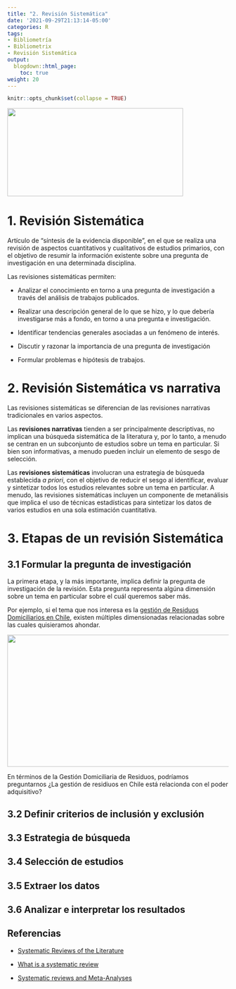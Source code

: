 ```yaml
---
title: "2. Revisión Sistemática"
date: '2021-09-29T21:13:14-05:00'
categories: R
tags:
- Bibliometría
- Bibliometrix
- Revisión Sistemática
output:
  blogdown::html_page:
    toc: true
weight: 20
---
```

```r
knitr::opts_chunk$set(collapse = TRUE)
```

![](/courses/bibliometrix/02_Revision_files/SR.png){width=400px height=200px}

# 1. Revisión Sistemática
Artículo de “síntesis de la evidencia disponible”, en el que se realiza una revisión de aspectos cuantitativos y cualitativos de estudios primarios, con el objetivo de resumir la información existente sobre una pregunta de investigación en una determinada disciplina.


Las revisiones sistemáticas permiten:

* Analizar el conocimiento en torno a una pregunta de investigación a través del análisis de trabajos publicados.

* Realizar una descripción general de lo que se hizo, y lo que debería investigarse más a fondo, en torno a una pregunta e investigación. 

* Identificar tendencias generales asociadas a un fenómeno de interés.

* Discutir y razonar la importancia de una pregunta de investigación

* Formular problemas e hipótesis de trabajos. 

# 2. Revisión Sistemática vs narrativa
Las revisiones sistemáticas se diferencian de las revisiones narrativas tradicionales en varios aspectos. 

Las **revisiones narrativas** tienden a ser principalmente descriptivas, no implican una búsqueda sistemática de la literatura y, por lo tanto, a menudo se centran en un subconjunto de estudios sobre un tema en particular. Si bien son informativas, a menudo pueden incluir un elemento de sesgo de selección. 

Las **revisiones sistemáticas** involucran una estrategia de búsqueda establecida  *a priori*, con el objetivo de reducir el sesgo al identificar, evaluar y sintetizar todos los estudios relevantes sobre un tema en particular. A menudo, las revisiones sistemáticas incluyen un componente de metanálisis que implica el uso de técnicas estadísticas para sintetizar los datos de varios estudios en una sola estimación cuantitativa.

# 3. Etapas de un revisión Sistemática

## 3.1 Formular la pregunta de investigación
La primera etapa, y la más importante, implica definir la pregunta de investigación de la revisión. Esta pregunta representa algúna dimensión sobre un tema en particular sobre el cuál queremos saber más.

Por ejemplo, si el tema que nos interesa es la [gestión de Residuos Domiciliarios en Chile](https://www.cepal.org/es/publicaciones/40407-guia-general-la-gestion-residuos-solidos-domiciliarios), existen múltiples dimensionadas relacionadas sobre las cuales quisieramos ahondar.

![](/courses/bibliometrix/02_Revision_files/preview_384592.png){width=600px height=300px}

En términos de la Gestión Domiciliaria de Residuos, podríamos preguntarnos ¿La gestión de residiuos en Chile está relacionda con el poder adquisitivo?


## 3.2 Definir criterios de inclusión y exclusión

## 3.3 Estrategia de búsqueda

## 3.4 Selección de estudios

## 3.5 Extraer los datos

## 3.6 Analizar e interpretar los resultados



## Referencias

* [Systematic Reviews of the Literature](https://www.elsevier.es/pt-revista-cirugia-espanola-english-edition--436-articulo-systematic-reviews-literature-what-should-S2173507713000914)

* [What is a systematic review](https://ebn.bmj.com/content/14/3/64)

* [Systematic reviews and Meta-Analyses](https://www.ncbi.nlm.nih.gov/pmc/articles/PMC3024725/)